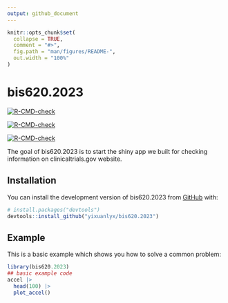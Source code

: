 ```yaml
---
output: github_document
---
```


<!-- README.md is generated from README.Rmd. Please edit that file -->

```r
knitr::opts_chunk$set(
  collapse = TRUE,
  comment = "#>",
  fig.path = "man/figures/README-",
  out.width = "100%"
)
```

# bis620.2023

<!-- badges: start -->
[![R-CMD-check](https://github.com/yixuanlyx/bis620.2023/actions/workflows/R-CMD-check.yaml/badge.svg)](https://github.com/yixuanlyx/bis620.2023/actions/workflows/R-CMD-check.yaml)
<!-- badges: end -->

<!-- badges: start -->
[![R-CMD-check](https://github.com/yixuanlyx/bis620.2023/actions/workflows/lint.yaml/badge.svg)](https://github.com/yixuanlyx/bis620.2023/actions/workflows/lint.yaml)
<!-- badges: end -->

<!-- badges: start -->
[![R-CMD-check](https://github.com/yixuanlyx/bis620.2023/actions/workflows/test-coverage.yaml/badge.svg)](https://github.com/yixuanlyx/bis620.2023/actions/workflows/test-coverage.yaml)
<!-- badges: end -->

The goal of bis620.2023 is to start the shiny app we built for checking information on clinicaltrials.gov website. 

## Installation

You can install the development version of bis620.2023 from [GitHub](https://github.com/) with:

``` r
# install.packages("devtools")
devtools::install_github("yixuanlyx/bis620.2023")
```

## Example

This is a basic example which shows you how to solve a common problem:

```r
library(bis620.2023)
## basic example code
accel |> 
  head(100) |> 
  plot_accel()
```

